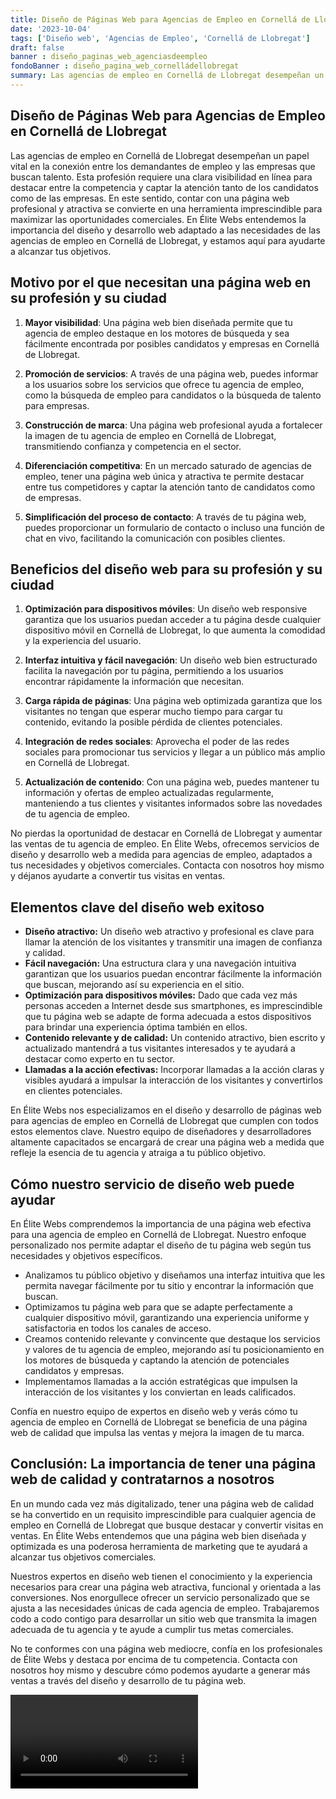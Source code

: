 ```yaml
---
title: Diseño de Páginas Web para Agencias de Empleo en Cornellá de Llobregat
date: '2023-10-04'
tags: ['Diseño web', 'Agencias de Empleo', 'Cornellá de Llobregat']
draft: false
banner : diseño_paginas_web_agenciasdeempleo
fondoBanner : diseño_pagina_web_cornelládellobregat
summary: Las agencias de empleo en Cornellá de Llobregat desempeñan un papel vital en la conexión entre los demandantes de empleo y las empresas que buscan talento. Esta profesión requiere una clara visibilidad en línea para destacar entre la competencia y captar la atención tanto de los candidatos como de las empresas. En este sentido, contar con una página web profesional y atractiva se convierte en una herramienta imprescindible para maximizar las oportunidades comerciales. En Élite Webs entendemos la importancia del diseño y desarrollo web adaptado a las necesidades de las agencias de empleo en Cornellá de Llobregat, y estamos aquí para ayudarte a alcanzar tus objetivos.
---
```


## Diseño de Páginas Web para Agencias de Empleo en Cornellá de Llobregat

Las agencias de empleo en Cornellá de Llobregat desempeñan un papel vital en la conexión entre los demandantes de empleo y las empresas que buscan talento. Esta profesión requiere una clara visibilidad en línea para destacar entre la competencia y captar la atención tanto de los candidatos como de las empresas. En este sentido, contar con una página web profesional y atractiva se convierte en una herramienta imprescindible para maximizar las oportunidades comerciales. En Élite Webs entendemos la importancia del diseño y desarrollo web adaptado a las necesidades de las agencias de empleo en Cornellá de Llobregat, y estamos aquí para ayudarte a alcanzar tus objetivos.

## Motivo por el que necesitan una página web en su profesión y su ciudad

1. **Mayor visibilidad**: Una página web bien diseñada permite que tu agencia de empleo destaque en los motores de búsqueda y sea fácilmente encontrada por posibles candidatos y empresas en Cornellá de Llobregat.

2. **Promoción de servicios**: A través de una página web, puedes informar a los usuarios sobre los servicios que ofrece tu agencia de empleo, como la búsqueda de empleo para candidatos o la búsqueda de talento para empresas.

3. **Construcción de marca**: Una página web profesional ayuda a fortalecer la imagen de tu agencia de empleo en Cornellá de Llobregat, transmitiendo confianza y competencia en el sector.

4. **Diferenciación competitiva**: En un mercado saturado de agencias de empleo, tener una página web única y atractiva te permite destacar entre tus competidores y captar la atención tanto de candidatos como de empresas.

5. **Simplificación del proceso de contacto**: A través de tu página web, puedes proporcionar un formulario de contacto o incluso una función de chat en vivo, facilitando la comunicación con posibles clientes.

## Beneficios del diseño web para su profesión y su ciudad

1. **Optimización para dispositivos móviles**: Un diseño web responsive garantiza que los usuarios puedan acceder a tu página desde cualquier dispositivo móvil en Cornellá de Llobregat, lo que aumenta la comodidad y la experiencia del usuario.

2. **Interfaz intuitiva y fácil navegación**: Un diseño web bien estructurado facilita la navegación por tu página, permitiendo a los usuarios encontrar rápidamente la información que necesitan.

3. **Carga rápida de páginas**: Una página web optimizada garantiza que los visitantes no tengan que esperar mucho tiempo para cargar tu contenido, evitando la posible pérdida de clientes potenciales.

4. **Integración de redes sociales**: Aprovecha el poder de las redes sociales para promocionar tus servicios y llegar a un público más amplio en Cornellá de Llobregat.

5. **Actualización de contenido**: Con una página web, puedes mantener tu información y ofertas de empleo actualizadas regularmente, manteniendo a tus clientes y visitantes informados sobre las novedades de tu agencia de empleo.

No pierdas la oportunidad de destacar en Cornellá de Llobregat y aumentar las ventas de tu agencia de empleo. En Élite Webs, ofrecemos servicios de diseño y desarrollo web a medida para agencias de empleo, adaptados a tus necesidades y objetivos comerciales. Contacta con nosotros hoy mismo y déjanos ayudarte a convertir tus visitas en ventas.

<GifSeo />

<Cta />

## Elementos clave del diseño web exitoso

- **Diseño atractivo:** Un diseño web atractivo y profesional es clave para llamar la atención de los visitantes y transmitir una imagen de confianza y calidad.
- **Fácil navegación:** Una estructura clara y una navegación intuitiva garantizan que los usuarios puedan encontrar fácilmente la información que buscan, mejorando así su experiencia en el sitio.
- **Optimización para dispositivos móviles:** Dado que cada vez más personas acceden a Internet desde sus smartphones, es imprescindible que tu página web se adapte de forma adecuada a estos dispositivos para brindar una experiencia óptima también en ellos.
- **Contenido relevante y de calidad:** Un contenido atractivo, bien escrito y actualizado mantendrá a tus visitantes interesados y te ayudará a destacar como experto en tu sector.
- **Llamadas a la acción efectivas:** Incorporar llamadas a la acción claras y visibles ayudará a impulsar la interacción de los visitantes y convertirlos en clientes potenciales.

En Élite Webs nos especializamos en el diseño y desarrollo de páginas web para agencias de empleo en Cornellá de Llobregat que cumplen con todos estos elementos clave. Nuestro equipo de diseñadores y desarrolladores altamente capacitados se encargará de crear una página web a medida que refleje la esencia de tu agencia y atraiga a tu público objetivo.

## Cómo nuestro servicio de diseño web puede ayudar

En Élite Webs comprendemos la importancia de una página web efectiva para una agencia de empleo en Cornellá de Llobregat. Nuestro enfoque personalizado nos permite adaptar el diseño de tu página web según tus necesidades y objetivos específicos.

- Analizamos tu público objetivo y diseñamos una interfaz intuitiva que les permita navegar fácilmente por tu sitio y encontrar la información que buscan.
- Optimizamos tu página web para que se adapte perfectamente a cualquier dispositivo móvil, garantizando una experiencia uniforme y satisfactoria en todos los canales de acceso.
- Creamos contenido relevante y convincente que destaque los servicios y valores de tu agencia de empleo, mejorando así tu posicionamiento en los motores de búsqueda y captando la atención de potenciales candidatos y empresas.
- Implementamos llamadas a la acción estratégicas que impulsen la interacción de los visitantes y los conviertan en leads calificados.

Confía en nuestro equipo de expertos en diseño web y verás cómo tu agencia de empleo en Cornellá de Llobregat se beneficia de una página web de calidad que impulsa las ventas y mejora la imagen de tu marca.

## Conclusión: La importancia de tener una página web de calidad y contratarnos a nosotros

En un mundo cada vez más digitalizado, tener una página web de calidad se ha convertido en un requisito imprescindible para cualquier agencia de empleo en Cornellá de Llobregat que busque destacar y convertir visitas en ventas. En Élite Webs entendemos que una página web bien diseñada y optimizada es una poderosa herramienta de marketing que te ayudará a alcanzar tus objetivos comerciales.

Nuestros expertos en diseño web tienen el conocimiento y la experiencia necesarios para crear una página web atractiva, funcional y orientada a las conversiones. Nos enorgullece ofrecer un servicio personalizado que se ajusta a las necesidades únicas de cada agencia de empleo. Trabajaremos codo a codo contigo para desarrollar un sitio web que transmita la imagen adecuada de tu agencia y te ayude a cumplir tus metas comerciales.

No te conformes con una página web mediocre, confía en los profesionales de Élite Webs y destaca por encima de tu competencia. Contacta con nosotros hoy mismo y descubre cómo podemos ayudarte a generar más ventas a través del diseño y desarrollo de tu página web.

<Video />

<CtaBot job='Agencias de Empleo' city='Cornellá de Llobregat'/>

<Gmaps query='Cornellá de Llobregat+españa+maps' />